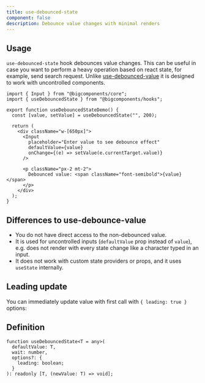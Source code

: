 ```yaml
---
title: use-debounced-state
component: false
description: Debounce value changes with minimal renders
---
```


<ComponentPreview name="use-debounced-state-demo" />

## Usage

`use-debounced-state` hook debounces value changes. This can be useful in case you want to perform a heavy operation based on react state, for example, send search request. Unlike [use-debounced-value](/docs/hooks/use-debounced-value) it is designed to work with uncontrolled components.

```tsx
import { Input } from "@bigcomponents/core";
import { useDebouncedState } from "@bigcomponents/hooks";

export function useDebouncedStateDemo() {
  const [value, setValue] = useDebouncedState("", 200);

  return (
    <div className="w-[650px]">
      <Input
        placeholder="Enter value to see debounce effect"
        defaultValue={value}
        onChange={(e) => setValue(e.currentTarget.value)}
      />

      <p className="px-2 mt-2">
        Debounced value: <span className="font-semibold">{value}</span>
      </p>
    </div>
  );
}
```

## Differences to use-debounce-value

- You do not have direct access to the non-debounced value.
- It is used for uncontrolled inputs (`defaultValue` prop instead of `value`), e.g. does not render with every state change like a character typed in an input.
- It does not work with custom state providers or props, and it uses `useState` internally.

## Leading update

You can immediately update value with first call with `{ leading: true }` options:

<ComponentPreview name="use-debounced-state-leading" />

## Definition

```tsx
function useDebouncedState<T = any>(
  defaultValue: T,
  wait: number,
  options?: {
    leading: boolean;
  }
): readonly [T, (newValue: T) => void];
```
